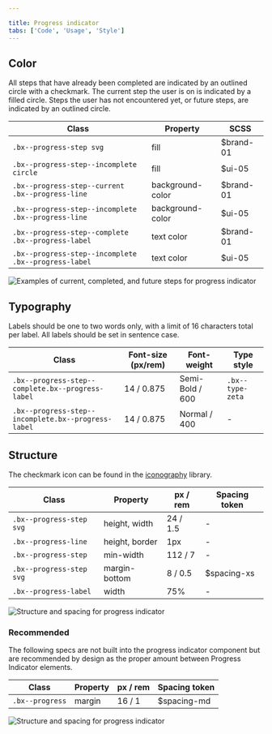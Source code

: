 ```yaml
---

title: Progress indicator
tabs: ['Code', 'Usage', 'Style']
---
```


## Color

All steps that have already been completed are indicated by an outlined circle with a checkmark. The current step the user is on is indicated by a filled circle. Steps the user has not encountered yet, or future steps, are indicated by an outlined circle.

| Class                                                | Property         | SCSS      |
| ---------------------------------------------------- | ---------------- | --------- |
| `.bx--progress-step svg`                             | fill             | $brand-01 |
| `.bx--progress-step--incomplete circle`              | fill             | $ui-05    |
| `.bx--progress-step--current .bx--progress-line`     | background-color | $brand-01 |
| `.bx--progress-step--incomplete .bx--progress-line`  | background-color | $ui-05    |
| `.bx--progress-step--complete .bx--progress-label`   | text color       | $brand-01 |
| `.bx--progress-step--incomplete .bx--progress-label` | text color       | $ui-05    |

<ImageComponent fixed="default" caption="Examples of current, completed, and future steps for progress indicator">

![Examples of current, completed, and future steps for progress indicator](images/progress-indicator-style-1.png)

</ImageComponent>

## Typography

Labels should be one to two words only, with a limit of 16 characters total per label. All labels should be set in sentence case.

| Class                                               | Font-size (px/rem) | Font-weight     | Type style       |
| --------------------------------------------------- | ------------------ | --------------- | ---------------- |
| `.bx--progress-step--complete.bx--progress-label`   | 14 / 0.875         | Semi-Bold / 600 | `.bx--type-zeta` |
| `.bx--progress-step--incomplete.bx--progress-label` | 14 / 0.875         | Normal / 400    | -                |

## Structure

The checkmark icon can be found in the [iconography](/style/iconography/library) library.

| Class                    | Property       | px / rem | Spacing token |
| ------------------------ | -------------- | -------- | ------------- |
| `.bx--progress-step svg` | height, width  | 24 / 1.5 | -             |
| `.bx--progress-line`     | height, border | 1px      | -             |
| `.bx--progress-step`     | min-width      | 112 / 7  | -             |
| `.bx--progress-step svg` | margin-bottom  | 8 / 0.5  | $spacing-xs   |
| `.bx--progress-label`    | width          | 75%      | -             |

<ImageComponent fixed="default" caption="Structure and spacing measurements for progress indicator | px / rem">

![Structure and spacing for progress indicator](images/progress-indicator-style-2.png)

</ImageComponent>

### Recommended

The following specs are not built into the progress indicator component but are recommended by design as the proper amount between Progress Indicator elements.

| Class           | Property | px / rem | Spacing token |
| --------------- | -------- | -------- | ------------- |
| `.bx--progress` | margin   | 16 / 1   | $spacing-md   |

<ImageComponent fixed="default" caption="Recommended structure and spacing measurements for progress indicator | px / rem">

![Structure and spacing for progress indicator](images/progress-indicator-style-3.png)

</ImageComponent>
